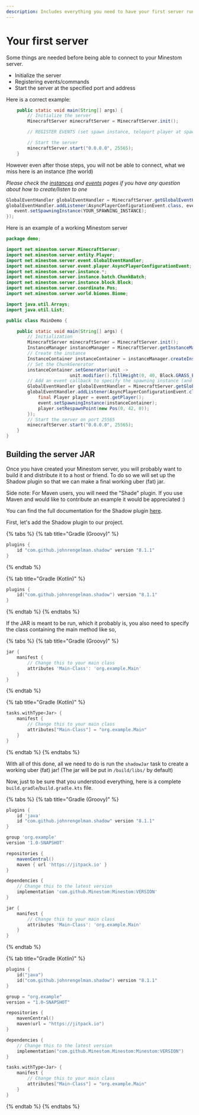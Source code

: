 ```yaml
---
description: Includes everything you need to have your first server running.
---
```


# Your first server

Some things are needed before being able to connect to your Minestom server.

* Initialize the server
* Registering events/commands
* Start the server at the specified port and address

Here is a correct example:

```java
    public static void main(String[] args) {
        // Initialize the server
        MinecraftServer minecraftServer = MinecraftServer.init();

        // REGISTER EVENTS (set spawn instance, teleport player at spawn)

        // Start the server
        minecraftServer.start("0.0.0.0", 25565);
    }
```

However even after those steps, you will not be able to connect, what we miss here is an instance (the world)

_Please check the_ [_instances_](../world/instances.md) _and_ [_events_](../feature/events/) _pages if you have any question about how to create/listen to one_

```java
GlobalEventHandler globalEventHandler = MinecraftServer.getGlobalEventHandler();
globalEventHandler.addListener(AsyncPlayerConfigurationEvent.class, event -> {
   event.setSpawningInstance(YOUR_SPAWNING_INSTANCE);
});
```

Here is an example of a working Minestom server

```java
package demo;

import net.minestom.server.MinecraftServer;
import net.minestom.server.entity.Player;
import net.minestom.server.event.GlobalEventHandler;
import net.minestom.server.event.player.AsyncPlayerConfigurationEvent;
import net.minestom.server.instance.*;
import net.minestom.server.instance.batch.ChunkBatch;
import net.minestom.server.instance.block.Block;
import net.minestom.server.coordinate.Pos;
import net.minestom.server.world.biomes.Biome;

import java.util.Arrays;
import java.util.List;

public class MainDemo {

    public static void main(String[] args) {
        // Initialization
        MinecraftServer minecraftServer = MinecraftServer.init();
        InstanceManager instanceManager = MinecraftServer.getInstanceManager();
        // Create the instance
        InstanceContainer instanceContainer = instanceManager.createInstanceContainer();
        // Set the ChunkGenerator
        instanceContainer.setGenerator(unit -> 
                        unit.modifier().fillHeight(0, 40, Block.GRASS_BLOCK));
        // Add an event callback to specify the spawning instance (and the spawn position)
        GlobalEventHandler globalEventHandler = MinecraftServer.getGlobalEventHandler();
        globalEventHandler.addListener(AsyncPlayerConfigurationEvent.class, event -> {
            final Player player = event.getPlayer();
            event.setSpawningInstance(instanceContainer);
            player.setRespawnPoint(new Pos(0, 42, 0));
        });
        // Start the server on port 25565
        minecraftServer.start("0.0.0.0", 25565);
    }
}
```

## Building the server JAR

Once you have created your Minestom server, you will probably want to build it and distribute it to a host or friend.
To do so we will set up the Shadow plugin so that we can make a final working uber (fat) jar.

Side note: For Maven users, you will need the "Shade" plugin. If you use Maven and would like to contribute an example
it would be appreciated :)

You can find the full documentation for the Shadow plugin [here](https://imperceptiblethoughts.com/shadow/introduction/).

First, let's add the Shadow plugin to our project.

{% tabs %}
{% tab title="Gradle (Groovy)" %}
```groovy
plugins {
    id "com.github.johnrengelman.shadow" version "8.1.1"
}
```
{% endtab %}

{% tab title="Gradle (Kotlin)" %}
```kts
plugins {
    id("com.github.johnrengelman.shadow") version "8.1.1"
}
```
{% endtab %}
{% endtabs %}

If the JAR is meant to be run, which it probably is, you also need to specify the class containing the main method like so,

{% tabs %}
{% tab title="Gradle (Groovy)" %}
```groovy
jar {
    manifest {
        // Change this to your main class
        attributes 'Main-Class': 'org.example.Main'
    }
}
```
{% endtab %}

{% tab title="Gradle (Kotlin)" %}
```kts
tasks.withType<Jar> {
    manifest {
        // Change this to your main class
        attributes["Main-Class"] = "org.example.Main"
    }
}
```
{% endtab %}
{% endtabs %}

With all of this done, all we need to do is run the `shadowJar` task to create a working uber (fat) jar! (The jar will be put in `/build/libs/` by default)

Now, just to be sure that you understood everything, here is a complete `build.gradle`/`build.gradle.kts` file.

{% tabs %}
{% tab title="Gradle (Groovy)" %}
```groovy
plugins {
    id 'java'
    id "com.github.johnrengelman.shadow" version "8.1.1"
}

group 'org.example'
version '1.0-SNAPSHOT'

repositories {
    mavenCentral()
    maven { url 'https://jitpack.io' }
}

dependencies {
    // Change this to the latest version
    implementation 'com.github.Minestom:Minestom:VERSION'
}

jar {
    manifest {
        // Change this to your main class
        attributes 'Main-Class': 'org.example.Main'
    }
}
```
{% endtab %}

{% tab title="Gradle (Kotlin)" %}
```kts
plugins {
    id("java")
    id("com.github.johnrengelman.shadow") version "8.1.1"
}

group = "org.example"
version = "1.0-SNAPSHOT"

repositories {
    mavenCentral()
    maven(url = "https://jitpack.io")
}

dependencies {
    // Change this to the latest version
    implementation("com.github.Minestom.Minestom:Minestom:VERSION")
}

tasks.withType<Jar> {
    manifest {
        // Change this to your main class
        attributes["Main-Class"] = "org.example.Main"
    }
}
```
{% endtab %}
{% endtabs %}
